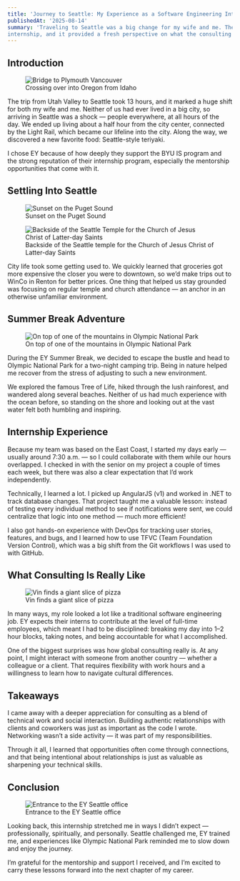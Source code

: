 ```yaml
---
title: 'Journey to Seattle: My Experience as a Software Engineering Intern at EY'
publishedAt: '2025-08-14'
summary: 'Traveling to Seattle was a big change for my wife and me. There was so much that I learned from my
internship, and it provided a fresh perspective on what the consulting industry is really like for software engineers!'
---
```


## Introduction

<figure className="mx-auto w-3/5 text-center">
  <img 
    src="/seattle_photos/bridge_to_plymouth_vancouver.jpg" 
    alt="Bridge to Plymouth Vancouver"
    style={{ width: "100%" }}
  />
  <figcaption>Crossing over into Oregon from Idaho</figcaption>
</figure>

The trip from Utah Valley to Seattle took 13 hours, and it marked a huge shift for both my wife and me. Neither of us had ever lived in a big city, so arriving in Seattle was a shock — people everywhere, at all hours of the day. We ended up living about a half hour from the city center, connected by the Light Rail, which became our lifeline into the city. Along the way, we discovered a new favorite food: Seattle-style teriyaki.  

I chose EY because of how deeply they support the BYU IS program and the strong reputation of their internship program, especially the mentorship opportunities that come with it.  

## Settling Into Seattle

<figure className="mx-auto w-3/5 text-center">
  <img 
    src="/seattle_photos/matt_rachel_puget_sunset.jpg" 
    alt="Sunset on the Puget Sound"
    style={{ width: "100%" }}
  />
  <figcaption>Sunset on the Puget Sound</figcaption>
</figure>

<figure className="mx-auto w-3/5 text-center">
  <img 
    src="/seattle_photos/seattle_temple_backside.jpg" 
    alt="Backside of the Seattle Temple for the Church of Jesus Christ of Latter-day Saints"
    style={{ width: "100%" }}
  />
  <figcaption>Backside of the Seattle temple for the Church of Jesus Christ of Latter-day Saints</figcaption>
</figure>

City life took some getting used to. We quickly learned that groceries got more expensive the closer you were to downtown, so we’d make trips out to WinCo in Renton for better prices. One thing that helped us stay grounded was focusing on regular temple and church attendance — an anchor in an otherwise unfamiliar environment.  

## Summer Break Adventure

<figure className="mx-auto w-3/5 text-center">
  <img 
    src="/seattle_photos/matt_rachel_olympic_park_mountain.jpg" 
    alt="On top of one of the mountains in Olympic National Park"
    style={{ width: "100%" }}
  />
  <figcaption className="mt-2 text-sm text-gray-500">On top of one of the mountains in Olympic National Park</figcaption>
</figure>

During the EY Summer Break, we decided to escape the bustle and head to Olympic National Park for a two-night camping trip. Being in nature helped me recover from the stress of adjusting to such a new environment.  

We explored the famous Tree of Life, hiked through the lush rainforest, and wandered along several beaches. Neither of us had much experience with the ocean before, so standing on the shore and looking out at the vast water felt both humbling and inspiring.  

## Internship Experience

Because my team was based on the East Coast, I started my days early — usually around 7:30 a.m. — so I could collaborate with them while our hours overlapped. I checked in with the senior on my project a couple of times each week, but there was also a clear expectation that I’d work independently.  

Technically, I learned a lot. I picked up AngularJS (v1) and worked in .NET to track database changes. That project taught me a valuable lesson: instead of testing every individual method to see if notifications were sent, we could centralize that logic into one method — much more efficient!  

I also got hands-on experience with DevOps for tracking user stories, features, and bugs, and I learned how to use TFVC (Team Foundation Version Control), which was a big shift from the Git workflows I was used to with GitHub.  

## What Consulting Is Really Like

<figure className="mx-auto w-3/5 text-center">
  <img 
    src="/seattle_photos/matt_with_pizza_slice.jpg" 
    alt="Vin finds a giant slice of pizza"
    className="mx-auto w-3/5"
  />
  <figcaption className="mt-2 text-sm text-gray-500">Vin finds a giant slice of pizza</figcaption>
</figure>

In many ways, my role looked a lot like a traditional software engineering job. EY expects their interns to contribute at the level of full-time employees, which meant I had to be disciplined: breaking my day into 1–2 hour blocks, taking notes, and being accountable for what I accomplished.  

One of the biggest surprises was how global consulting really is. At any point, I might interact with someone from another country — whether a colleague or a client. That requires flexibility with work hours and a willingness to learn how to navigate cultural differences.  

## Takeaways

I came away with a deeper appreciation for consulting as a blend of technical work and social interaction. Building authentic relationships with clients and coworkers was just as important as the code I wrote. Networking wasn’t a side activity — it was part of my responsibilities.  

Through it all, I learned that opportunities often come through connections, and that being intentional about relationships is just as valuable as sharpening your technical skills.  

## Conclusion

<figure className="mx-auto w-3/5 text-center">
  <img 
    src="/seattle_photos/ey_entrance.jpg" 
    alt="Entrance to the EY Seattle office"
    style={{ width: "100%" }}
  />
  <figcaption className="mt-2 text-sm text-gray-500">Entrance to the EY Seattle office</figcaption>
</figure>

Looking back, this internship stretched me in ways I didn’t expect — professionally, spiritually, and personally. Seattle challenged me, EY trained me, and experiences like Olympic National Park reminded me to slow down and enjoy the journey.  

I’m grateful for the mentorship and support I received, and I’m excited to carry these lessons forward into the next chapter of my career.  
